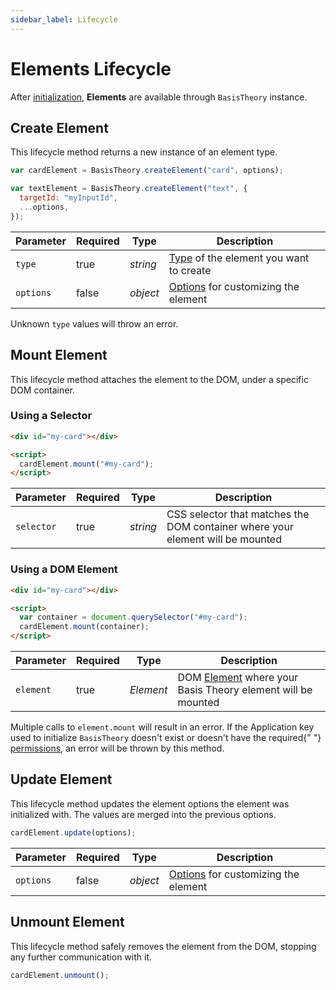 ```yaml
---
sidebar_label: Lifecycle
---
```



# Elements Lifecycle

After [initialization](/docs/sdks/web/javascript#initialization), **Elements** are available through `BasisTheory` instance.

## Create Element

This lifecycle method returns a new instance of an element type.

```javascript showLineNumbers
var cardElement = BasisTheory.createElement("card", options);

var textElement = BasisTheory.createElement("text", {
  targetId: "myInputId",
  ...options,
});
```

| Parameter | Required | Type     | Description                                                               |
|-----------|----------|----------|---------------------------------------------------------------------------|
| `type`    | true     | _string_ | [Type](/docs/sdks/web/javascript/types) of the element you want to create |
| `options` | false    | _object_ | [Options](/docs/sdks/web/javascript/options) for customizing the element  |

<Alert type={Alerts.WARNING}>
  Unknown <code>type</code> values will throw an error.
</Alert>

## Mount Element

This lifecycle method attaches the element to the DOM, under a specific DOM container.

### Using a Selector

```html showLineNumbers
<div id="my-card"></div>

<script>
  cardElement.mount("#my-card");
</script>
```

| Parameter  | Required | Type     | Description                                                                    |
|------------|----------|----------|--------------------------------------------------------------------------------|
| `selector` | true     | _string_ | CSS selector that matches the DOM container where your element will be mounted |

### Using a DOM Element

```html showLineNumbers
<div id="my-card"></div>

<script>
  var container = document.querySelector("#my-card");
  cardElement.mount(container);
</script>
```

| Parameter  | Required | Type      | Description                                                                                                             |
|------------|----------|-----------|-------------------------------------------------------------------------------------------------------------------------|
| `element` | true      | _Element_ | DOM [Element](https://developer.mozilla.org/en-US/docs/Web/API/Element) where your Basis Theory element will be mounted |


<Alert type={Alerts.WARNING}>
  Multiple calls to <code>element.mount</code> will result in an error.
</Alert>

<Alert type={Alerts.WARNING}>
  If the Application key used to initialize <code>BasisTheory</code> doesn't
  exist or doesn't have the required{" "}
  <a href="/docs/api/applications/permissions">permissions</a>, an error will be
  thrown by this method.
</Alert>

## Update Element

This lifecycle method updates the element options the element was initialized with. The values are merged into the previous options.

```javascript showLineNumbers
cardElement.update(options);
```

| Parameter | Required | Type     | Description                                                              |
|-----------|----------|----------|--------------------------------------------------------------------------|
| `options` | false    | _object_ | [Options](/docs/sdks/web/javascript/options) for customizing the element |

## Unmount Element

This lifecycle method safely removes the element from the DOM, stopping any further communication with it.

```javascript showLineNumbers
cardElement.unmount();
```

<Alert
  type={Alerts.WARNING}
  content="Trying to mount an element that has been unmounted will result in an error."
/>
